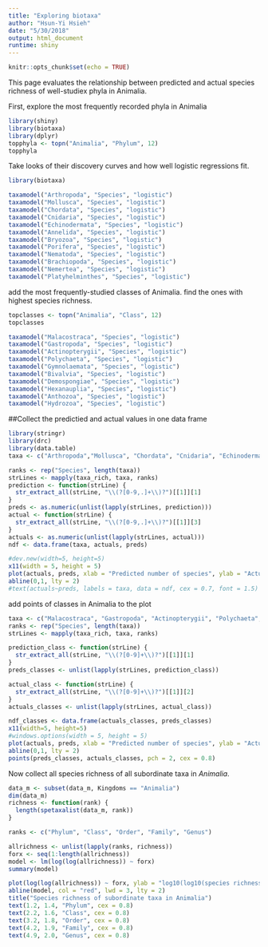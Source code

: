 ```yaml
---
title: "Exploring biotaxa"
author: "Hsun-Yi Hsieh"
date: "5/30/2018"
output: html_document
runtime: shiny
---
```

```r
knitr::opts_chunk$set(echo = TRUE)
```

This page evaluates the relationship between predicted and actual species richness of well-studiex phyla in Animalia.

First, explore the most frequently recorded phyla in Animalia
```r
library(shiny)
library(biotaxa)
library(dplyr)
topphyla <- topn("Animalia", "Phylum", 12)
topphyla
```

Take looks of their discovery curves and how well logistic regressions fit.
```r
library(biotaxa)

taxamodel("Arthropoda", "Species", "logistic")
taxamodel("Mollusca", "Species", "logistic")
taxamodel("Chordata", "Species", "logistic")
taxamodel("Cnidaria", "Species", "logistic")
taxamodel("Echinodermata", "Species", "logistic")
taxamodel("Annelida", "Species", "logistic")
taxamodel("Bryozoa", "Species", "logistic")
taxamodel("Porifera", "Species", "logistic")
taxamodel("Nematoda", "Species", "logistic")
taxamodel("Brachiopoda", "Species", "logistic")
taxamodel("Nemertea", "Species", "logistic")
taxamodel("Platyhelminthes", "Species", "logistic")

```

add the most frequently-studied classes of Animalia.
find the ones with highest species richness.
```r
topclasses <- topn("Animalia", "Class", 12)
topclasses
```
```r
taxamodel("Malacostraca", "Species", "logistic")
taxamodel("Gastropoda", "Species", "logistic")
taxamodel("Actinopterygii", "Species", "logistic")
taxamodel("Polychaeta", "Species", "logistic")
taxamodel("Gymnolaemata", "Species", "logistic")
taxamodel("Bivalvia", "Species", "logistic")
taxamodel("Demospongiae", "Species", "logistic")
taxamodel("Hexanauplia", "Species", "logistic")
taxamodel("Anthozoa", "Species", "logistic")
taxamodel("Hydrozoa", "Species", "logistic")
```

##Collect the predictied and actual values in one data frame
```r
library(stringr)
library(drc)
library(data.table)
taxa <- c("Arthropoda","Mollusca", "Chordata", "Cnidaria", "Echinodermata","Annelida", "Bryozoa", "Porifera", "Nematoda", "Brachiopoda", "Nemertea", "Platyhelminthes")

ranks <- rep("Species", length(taxa))
strLines <- mapply(taxa_rich, taxa, ranks)
prediction <- function(strLine) {
  str_extract_all(strLine, "\\(?[0-9,.]+\\)?")[[1]][1]
}
preds <- as.numeric(unlist(lapply(strLines, prediction)))
actual <- function(strLine) {
  str_extract_all(strLine, "\\(?[0-9,.]+\\)?")[[1]][3]
}
actuals <- as.numeric(unlist(lapply(strLines, actual)))
ndf <- data.frame(taxa, actuals, preds)

#dev.new(width=5, height=5)
x11(width = 5, height = 5)
plot(actuals, preds, xlab = "Predicted number of species", ylab = "Actual number of species", pch = 19)
abline(0,1, lty = 2)
#text(actuals~preds, labels = taxa, data = ndf, cex = 0.7, font = 1.5)
```

add points of classes in Animalia to the plot
```r
taxa <- c("Malacostraca", "Gastropoda", "Actinopterygii", "Polychaeta", "Bivalvia", "Demospongiae", "Hexanauplia", "Anthozoa", "Hydrozoa")
ranks <- rep("Species", length(taxa))
strLines <- mapply(taxa_rich, taxa, ranks)

prediction_class <- function(strLine) {
  str_extract_all(strLine, "\\(?[0-9]+\\)?")[[1]][1]
}
preds_classes <- unlist(lapply(strLines, prediction_class))

actual_class <- function(strLine) {
  str_extract_all(strLine, "\\(?[0-9]+\\)?")[[1]][2]
}
actuals_classes <- unlist(lapply(strLines, actual_class)) 

ndf_classes <- data.frame(actuals_classes, preds_classes)
x11(width=5, height=5)
#windows.options(width = 5, height = 5)
plot(actuals, preds, xlab = "Predicted number of species", ylab = "Actual number of species", pch = 19)
abline(0,1, lty = 2)
points(preds_classes, actuals_classes, pch = 2, cex = 0.8)
```

Now collect all species richness of all subordinate taxa in *Animalia*.
```r
data_m <- subset(data_m, Kingdoms == "Animalia")
dim(data_m)
richness <- function(rank) {
  length(spetaxalist(data_m, rank))
}

ranks <- c("Phylum", "Class", "Order", "Family", "Genus")

allrichness <- unlist(lapply(ranks, richness))
forx <- seq(1:length(allrichness))
model <- lm(log(log(allrichness)) ~ forx)
summary(model)

plot(log(log(allrichness)) ~ forx, ylab = "log10(log10(species richness))", xlab = "", pch = 19, ylim = c(1, 2.5))
abline(model, col = "red", lwd = 3, lty = 2)
title("Species richness of subordinate taxa in Animalia")
text(1.2, 1.4, "Phylum", cex = 0.8)
text(2.2, 1.6, "Class", cex = 0.8)
text(3.2, 1.8, "Order", cex = 0.8)
text(4.2, 1.9, "Family", cex = 0.8)
text(4.9, 2.0, "Genus", cex = 0.8)

```

